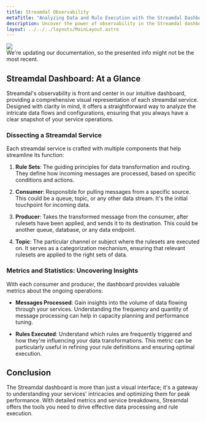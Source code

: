 ```yaml
---
title: Streamdal Observability
metaTitle: "Analyzing Data and Rule Execution with the Streamdal Dashboard"
description: Uncover the power of observability in the Streamdal dashboard to better understand your services and message flows.
layout: ../../../layouts/MainLayout.astro
---
```



<div class="addl-wrapper">
<div class="addl">
<img src={information} class="uimage" />
<div class="addlcontent">
We're updating our documentation, so the presented info might not be the
most recent.
</div>
</div>
</div>

## Streamdal Dashboard: At a Glance

Streamdal's observability is front and center in our intuitive dashboard, providing a comprehensive visual representation of each streamdal service. Designed with clarity in mind, it offers a straightforward way to analyze the intricate data flows and configurations, ensuring that you always have a clear snapshot of your service operations.

### Dissecting a Streamdal Service

Each streamdal service is crafted with multiple components that help streamline its function:

1. **Rule Sets**: The guiding principles for data transformation and routing. They define how incoming messages are processed, based on specific conditions and actions.

2. **Consumer**: Responsible for pulling messages from a specific source. This could be a queue, topic, or any other data stream. It's the initial touchpoint for incoming data.

3. **Producer**: Takes the transformed message from the consumer, after rulesets have been applied, and sends it to its destination. This could be another queue, database, or any data endpoint.

4. **Topic**: The particular channel or subject where the rulesets are executed on. It serves as a categorization mechanism, ensuring that relevant rulesets are applied to the right sets of data.

### Metrics and Statistics: Uncovering Insights

With each consumer and producer, the dashboard provides valuable metrics about the ongoing operations:

- **Messages Processed**: Gain insights into the volume of data flowing through your services. Understanding the frequency and quantity of message processing can help in capacity planning and performance tuning.

- **Rules Executed**: Understand which rules are frequently triggered and how they're influencing your data transformations. This metric can be particularly useful in refining your rule definitions and ensuring optimal execution.

## Conclusion

The Streamdal dashboard is more than just a visual interface; it's a gateway to understanding your services' intricacies and optimizing them for peak performance. With detailed metrics and service breakdowns, Streamdal offers the tools you need to drive effective data processing and rule execution.

